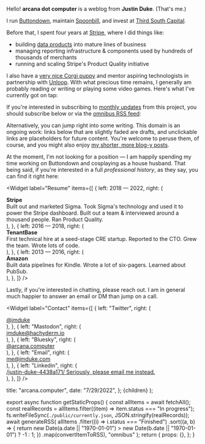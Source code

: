 
Hello! <strong>arcana dot computer</strong> is a weblog from <strong>Justin Duke</strong>. (That's me.)

I run [Buttondown](https://buttondown.email), maintain [ Spoonbill](https://spoonbill.io), and invest at [Third South Capital](https://thirdsouth.capital/).

Before that, I spent four years at [Stripe](https://stripe.com), where I did things like:

- building [data products](https://stripe.com/sigma) into mature
  lines of business
- managing reporting infrastructure & components used by hundreds of thousands
  of merchants
- running and scaling Stripe's Product Quality initiative

I also have a [very nice Corgi puppy](https://www.instagram.com/itstellybelly) and mentor aspiring technologists in partnership with [Unloop](https://www.un-loop.org). With what precious time remains, I generally am probably reading or writing or playing some video games. Here's what I've currently got on tap:

<CurrentlyWidget items={currently} />

If you're
interested in subscribing to [monthly updates](https://newsletter.arcana.computer) from this project, you should subscribe below or via the [omnibus RSS feed](/rss/omnibus.xml):

<div className="py-4">
  <SubscribeForm />
</div>

Alternatively, you can jump right into some writing.
This domain is an ongoing work: links below that are slightly faded are drafts, and unclickable links
are placeholders for future content.
You're welcome to peruse them, of course, and you might also enjoy [my shorter, more blog-y posts](/blog).

<TableOfContents />

At the moment, I'm not looking for a position — I am happily spending my time working on Buttondown and cosplaying as a house husband. That being said, if you're interested in a full _professional history_, as they say, you can find it right here:

<Widget
  label="Resume"
  items={[
    {
      left: <span className="tabular-nums">2018 — 2022</span>,
      right: (
        <div className="flex-1 ml-4 mb-2">
          <strong>Stripe</strong>
          <div>
            Built out and marketed Sigma. Took Sigma's technology and used it to
            power the Stripe dashboard. Built out a team & interviewed around a
            thousand people. Ran Product Quality.
          </div>
        </div>
      ),
    },
    {
      left: <span className="tabular-nums">2016 — 2018</span>,
      right: (
        <div className="flex-1 ml-4 mb-2">
          <strong>TenantBase</strong>
          <div>
            First technical hire at a seed-stage CRE startup. Reported to the
            CTO. Grew the team. Wrote lots of code.
          </div>
        </div>
      ),
    },
    {
      left: <span className="tabular-nums">2013 — 2016</span>,
      right: (
        <div className="flex-1 ml-4 mb-2">
          <strong>Amazon</strong>
          <div>
            Built data pipelines for Kindle. Wrote a lot of six-pagers. Learned
            about PubSub.
          </div>
        </div>
      ),
    },
  ]}
/>

Lastly, if you're interested in chatting, please reach out. I am in general much happier to answer an email or DM than jump on a call.

<Widget
  label="Contact"
  items={[
    {
      left: "Twitter",
      right: (
        <div className="flex-1 text-right">
          <a href="https://twitter.com/jmduke">@jmduke</a>
        </div>
      ),
    },
    {
      left: "Mastodon",
      right: (
        <div className="flex-1 text-right">
          <a href="https://hachyderm.io/@jmduke">jmduke@hachyderm.io</a>
        </div>
      ),
    },
    {
      left: "Bluesky",
      right: (
        <div className="flex-1 text-right">
          <a href="https://staging.bsky.app/profile/arcana.computer">
            @arcana.computer
          </a>
        </div>
      ),
    },
    {
      left: "Email",
      right: (
        <div className="flex-1 text-right">
          <a href="mailto:me@jmduke.com">me@jmduke.com</a>
        </div>
      ),
    },
    {
      left: "Linkedin",
      right: (
        <div className="flex-1 text-right">
          <a
            href="https://www.linkedin.com/in/justin-duke-4438a171"
            className="group"
          >
            <span className="group-hover:hidden text-brand underline">
              /justin-duke-4438a171/
            </span>
            <span className="hidden group-hover:block text-brand underline">
              Seriously, please email me instead.
            </span>
          </a>
        </div>
      ),
    },
  ]}
/>

  title: "arcana.computer",
  date: "7/29/2022",
};
  <MarkdownPage meta={meta}>{children}</MarkdownPage>
);

export async function getStaticProps() {
  const allItems = await fetchAll();
  const realRecords = allItems.filter((item) => item.status === "In progress");
  fs.writeFileSync(`./public/currently.json`, JSON.stringify(realRecords));
  await generateRSS(
    allItems
      .filter((i) => i.status === "Finished")
      .sort((a, b) => {
        return new Date(a.date || "1970-01-01") >
          new Date(b.date || "1970-01-01")
          ? -1
          : 1;
      })
      .map(convertItemToRSS),
    "omnibus"
  );
  return {
    props: {},
  };
}
